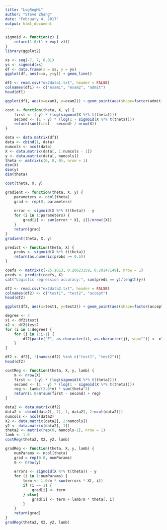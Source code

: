 ---
title: "LogRegML"
author: "Steve Zhang"
date: "February 4, 2017"
output: html_document
---

```{r}
sigmoid <- function(z) {
    return(1.0/(1 + exp(-z)))
}
library(ggplot2)
```

```{r}
xs <- seq(-7, 7, 0.01)
ys <- sigmoid(xs)
df <- data.frame(x = xs, y = ys)
ggplot(df, aes(x=x, y=y)) + geom_line() 
```

```{r}
df1 <- read.csv("ex2data1.txt", header = FALSE)
colnames(df1) <- c("exam1", "exam2", "admit")
head(df1)
```

```{r}
ggplot(df1, aes(x=exam1, y=exam2)) + geom_point(aes(shape=factor(admit)), size=2) + geom_point(aes(colour=factor(admit)))
```

```{r}
cost <- function(theta, X, y) {
    first <- (-y) * (log(sigmoid(X %*% t(theta))))
    second <- (1 - y) * (log(1 - sigmoid(X %*% t(theta))))
    return(sum(first - second) / nrow(X))
}
```

```{r}
data <- data.matrix(df1)
data <- cbind(1, data)
numcols <- ncol(data)
X <- data.matrix(data[, 1:numcols - 1])
y <- data.matrix(data[, numcols])
theta <- matrix(c(0, 0, 0), nrow = 1)
dim(X)
dim(y)
dim(theta)
```

```{r}
cost(theta, X, y)
```

```{r}
gradient <- function(theta, X, y) {
    parameters <- ncol(theta)
    grad <- rep(0, parameters)
    
    error <- sigmoid(X %*% t(theta)) - y
    for (i in 1:parameters) {
        grad[i] <- sum(error * X[, i])/nrow((X))
    }
    return(grad)
}
gradient(theta, X, y)
```

```{r}
predict <- function(theta, X) {
    probs <- sigmoid(X %*% t(theta))
    return(as.numeric(probs >= 0.5))
}
```

```{r}
coefs <- matrix(c(-25.1613, 0.20623159, 0.20147149), nrow = 1)
preds <- predict(coefs, X)
cat("Logistic regression accuracy:", sum(preds == y)/length(y))
```

```{r}
df2 <- read.csv("ex2data2.txt", header = FALSE)
colnames(df2) <- c("test1", "test2", "accept")
head(df2)
```

```{r}
ggplot(df2, aes(x=test1, y=test2)) + geom_point(aes(shape=factor(accept), colour=factor(accept)), size=2)
```

```{r}
degree <- 4
x1 <- df2$test1
x2 <- df2$test2
for (i in 1:degree) {
    for (j in 1:i-1) {
        df2[paste("F", as.character(i), as.character(j), sep="")] <- x1^(i-j)*x2^2
    }
}
```

```{r}
df2 <- df2[, !(names(df2) %in% c("test1", "test2"))]
head(df2)
```

```{r}
costReg <- function(theta, X, y, lamb) {
    m <- nrow(X)
    first <- (-y) * (log(sigmoid(X %*% t(theta))))
    second <- (1 - y) * (log(1 - sigmoid(X %*% t(theta))))
    reg <- lamb/(2.0*m) * sum(theta^2)
    return(1.0/m*sum(first - second) + reg)
}
```

```{r}
data2 <- data.matrix(df2)
data2 <- cbind(data2[, 1], 1, data2[, 2:ncol(data2)])
numcols <- ncol(data2)
X2 <- data.matrix(data2[, 2:numcols])
y2 <- data.matrix(data2[, 1])
theta2 <- matrix(rep(0, numcols-1), nrow = 1)
lamb <- 1.0
costReg(theta2, X2, y2, lamb)
```

```{r}
gradReg <- function(theta, X, y, lamb) {
    numParams <- ncol(theta)
    grad = rep(0.0, numParams)
    m <- nrow(y)
    
    errors <- sigmoid(X %*% t(theta)) - y
    for (i in 1:numParams) {
        term <- 1.0/m * sum(errors * X[, i])
        if (i == 1) {
            grad[i] <- term
        } else{
            grad[i] <- term + lamb/m * theta[, i]
        }
    }
    return(grad)
}
gradReg(theta2, X2, y2, lamb)
```
